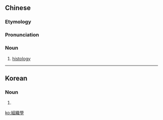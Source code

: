 {{also|組織学|组织学}}
==Chinese==
{{zh-forms|s=组织学|type=21}}
{{wikipedia|lang=zh}}

===Etymology===
{{zh-compound|組織|學|to organise; tissue|discipline, -ology}}

===Pronunciation===
{{zh-pron
|m=zǔzhīxué
|c=zou2 zik1 hok6
|cat=n
}}

===Noun===
{{zh-noun}}

# [[histology]]

----

==Korean==
{{ko-hanjatab|組|織|學}}

===Noun===
{{ko-noun|rv=jojikhak|hangeul=조직학}}

# {{hanja form of|조직학|[[histology]]}}

[[ko:組織學]]